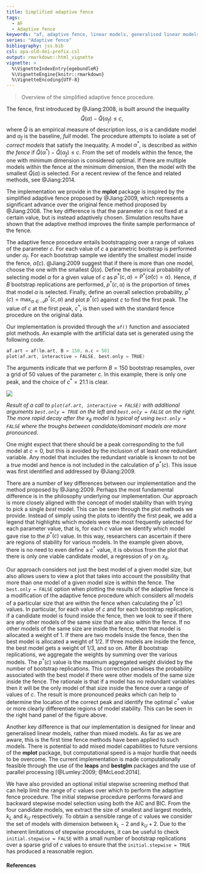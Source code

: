 ```yaml
---
title: Simplified adaptive fence
tags:
  - AF
  - Adaptive fence
keywords: "af, adaptive fence, linear models, generalised linear models"
series: "Adaptive fence"
bibliography: jss.bib
csl: apa-old-doi-prefix.csl
output: rmarkdown::html_vignette
vignette: >
  %\VignetteIndexEntry{egebundleR}
  %\VignetteEngine{knitr::rmarkdown}
  %\VignetteEncoding{UTF-8}
---
```


> Overview of the simplified adaptive fence procedure.

The fence, first introduced by @Jiang:2008, is built around the inequality 
$$\hat{Q}(\alpha) - \hat{Q}(\alpha_{f}) \leq c,$$ 
where $\hat Q$ is an empirical measure of description loss, $\alpha$ is a candidate model and $\alpha_{f}$ is the baseline, _full_ model.  The procedure attempts to isolate a set of _correct models_ that satisfy the inequality.  A model $\alpha^*$, is described as _within the fence_ if $\hat{Q}(\alpha^*) - \hat{Q}(\alpha_{f}) \leq c$. From the set of models within the fence, the one with minimum dimension is considered optimal. If there are multiple models within the fence at the minimum dimension, then the model with the smallest $\hat{Q}(\alpha)$ is selected.  For a recent review of the fence and related methods, see @Jiang:2014.

The implementation we provide in the **mplot** package is inspired by the simplified adaptive fence proposed by @Jiang:2009, which represents a significant advance over the original fence method proposed by @Jiang:2008.  The key difference is that the parameter $c$ is not fixed at a certain value, but is instead adaptively chosen.  Simulation results have shown that the adaptive method improves the finite sample performance of the fence.

The adaptive fence procedure entails bootstrapping over a range of values of the parameter $c$.  For each value of $c$ a parametric bootstrap is performed under $\alpha_f$.  For each bootstrap sample we identify the smallest model inside the fence, $\hat{\alpha}(c)$. @Jiang:2009 suggest that if there is more than one model, choose the one with the smallest $\hat{Q}(\alpha)$.  Define the  empirical probability of selecting model $\alpha$ for a given value of $c$ as $p^*(c,\alpha)=P^*\{\hat{\alpha}(c)=\alpha\}$.  Hence, if $B$ bootstrap replications are performed, $p^*(c,\alpha)$ is the proportion of times that model $\alpha$ is selected.  Finally, define an overall selection probability, $p^*(c)=\max_{\alpha\in\mathcal{A}}p^*(c,\alpha)$ and plot $p^*(c)$ against $c$ to find the first peak. The value of $c$ at the first peak, $c^*$, is then used with the standard fence procedure on the original data.

Our implementation is provided through the `af()` function and associated plot methods. An example with the artificial data set is generated using the following code.

```s
af.art = af(lm.art, B = 150, n.c = 50)
plot(af.art, interactive = FALSE, best.only = TRUE)
```

The arguments indicate that we perform $B = 150$ bootstrap resamples, over a grid of $50$ values of the parameter $c$. In this example, there is only one peak, and the choice of $c^*=21.1$ is clear.


<div id="fig:plot.af">
<img src="images/artafboTF.png">

</div>
*Result of a call to `plot(af.art, interactive = FALSE)` with additional arguments `best.only = TRUE` on the left and `best.only = FALSE` on the right.  The more rapid decay after the $x_8$ model is typical of using `best.only = FALSE` where the troughs between candidate/dominant models are more pronounced.*

One might expect that there should be a peak corresponding to the full model at $c=0$, but this is avoided by the inclusion of at least one redundant variable.  Any model that includes the redundant variable is known to not be a _true_ model and hence is not included in the calculation of $p^*(c)$.  This issue was first identified and addressed by @Jiang:2009.

There are a number of key differences between our implementation and the method proposed by @Jiang:2009.  Perhaps the most fundamental difference is in the philosophy underlying our implementation.  Our approach is more closely aligned with the concept of model stability than with trying to pick a single _best_ model.  This can be seen through the plot methods we provide.  Instead of simply using the plots to identify the first peak, we add a legend that highlights which models were the most frequently selected for each parameter value, that is, for each $c$ value we identify which model gave rise to the $p^*(c)$ value.   In this way, researchers can ascertain if there are regions of stability for various models.  In the example given above, there is no need to even define a $c^*$ value, it is obvious from the plot that there is only one viable candidate model, a regression of $y$ on $x_8$.

Our approach considers not just the best model of a given model size, but also allows users to view a plot that takes into account the possibility that more than one model of a given model size is within the fence.  The `best.only = FALSE` option when plotting the results of the adaptive fence is a modification of the adaptive fence procedure which considers all models of a particular size that are within the fence when calculating the $p^*(c)$ values. In particular, for each value of $c$ and for each bootstrap replication, if a candidate model is found inside the fence, then we look to see if there are any other models of the same size that are also within the fence. If no other models of the same size are inside the fence, then that model is allocated a weight of 1. If there are two models inside the fence, then the best model is allocated a weight of 1/2. If three models are inside the fence, the best model gets a weight of 1/3, and so on. After $B$ bootstrap replications, we aggregate the weights by summing over the various models. The $p^*(c)$ value is the maximum aggregated weight divided by the number of bootstrap replications. This correction penalises the probability associated with the best model if there were other models of the same size inside the fence. The rationale is that if a model has no redundant variables then it will be the only model of that size inside the fence over a range of values of $c$. The result is more pronounced peaks which can help to determine the location of the correct peak and identify the optimal $c^*$ value or more clearly differentiate regions of model stability.  This can be seen in the right hand panel of the figure above.

Another key difference is that our implementation is designed for linear and generalised linear models, rather than mixed models.  As far as we are aware, this is the first time fence methods have been applied to such models.  There is potential to add mixed model capabilities to future versions of the **mplot** package, but computational speed is a major hurdle that needs to be overcome.  The current implementation is made computationally feasible through the use of the **leaps** and **bestglm** packages and the use of parallel processing  [@Lumley:2009; @McLeod:2014].

We have also provided an optional initial stepwise screening method that can help limit the range of $c$ values over which to perform the adaptive fence procedure.  The initial stepwise procedure performs forward and backward stepwise model selection using both the AIC and BIC.  From the four candidate models, we extract the size of smallest and largest models, $k_L$ and $k_U$ respectively.  To obtain a sensible range of $c$ values we consider the set of models with dimension between $k_L-2$ and $k_U+2$.  Due to the inherent limitations of stepwise procedures, it can be useful to check `initial.stepwise = FALSE` with a small number of bootstrap replications over a sparse grid of $c$ values to ensure that the `initial.stepwise = TRUE` has produced a reasonable region.


#### References